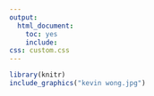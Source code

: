 ```yaml
---
output:
  html_document:
    toc: yes
    include:
css: custom.css
---
```


```r
library(knitr)
include_graphics("kevin wong.jpg")
```